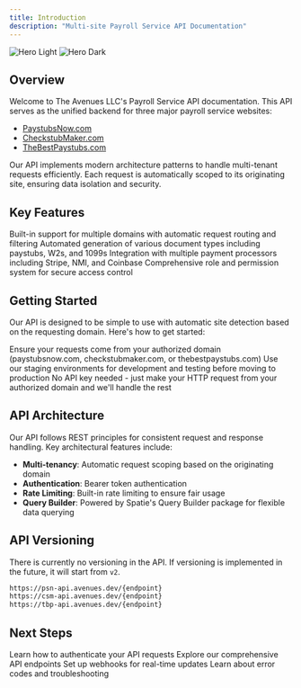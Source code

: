 ```yaml
---
title: Introduction
description: "Multi-site Payroll Service API Documentation"
---
```


<img
  className="block dark:hidden"
  src="/images/hero-light.svg"
  alt="Hero Light"
/>
<img
  className="hidden dark:block"
  src="/images/hero-dark.svg"
  alt="Hero Dark"
/>

## Overview

Welcome to The Avenues LLC's Payroll Service API documentation. This API serves as the unified backend for three major payroll service websites:

- [PaystubsNow.com](https://paystubsnow.com)
- [CheckstubMaker.com](https://checkstubmaker.com)
- [TheBestPaystubs.com](https://thebestpaystubs.com)

Our API implements modern architecture patterns to handle multi-tenant requests efficiently. Each request is automatically scoped to its originating site, ensuring data isolation and security.

## Key Features

<CardGroup cols={2}>
  <Card
    title="Multi-Site Support"
    icon="building"
  >
    Built-in support for multiple domains with automatic request routing and filtering
  </Card>
  <Card
    title="Document Generation"
    icon="file-invoice-dollar"
  >
    Automated generation of various document types including paystubs, W2s, and 1099s
  </Card>
  <Card
    title="Flexible Payments"
    icon="credit-card"
  >
    Integration with multiple payment processors including Stripe, NMI, and Coinbase
  </Card>
  <Card
    title="Role-Based Access"
    icon="shield-halved"
  >
    Comprehensive role and permission system for secure access control
  </Card>
</CardGroup>

## Getting Started

Our API is designed to be simple to use with automatic site detection based on the requesting domain. Here's how to get started:

<Steps>
  <Step title="Choose Your Domain">
    Ensure your requests come from your authorized domain (paystubsnow.com, checkstubmaker.com, or thebestpaystubs.com)
  </Step>
  <Step title="Development Setup">
    Use our staging environments for development and testing before moving to production
  </Step>
  <Step title="Make Your First Request">
    No API key needed - just make your HTTP request from your authorized domain and we'll handle the rest
  </Step>
</Steps>

## API Architecture

Our API follows REST principles for consistent request and response handling. Key architectural features include:

- **Multi-tenancy**: Automatic request scoping based on the originating domain
- **Authentication**: Bearer token authentication
- **Rate Limiting**: Built-in rate limiting to ensure fair usage
- **Query Builder**: Powered by Spatie's Query Builder package for flexible data querying

## API Versioning

There is currently no versioning in the API. If versioning is implemented in the future, it will start from `v2`.

```bash
https://psn-api.avenues.dev/{endpoint}
https://csm-api.avenues.dev/{endpoint}
https://tbp-api.avenues.dev/{endpoint}
```

## Next Steps

<CardGroup cols={2}>
  <Card
    title="Authentication"
    icon="key"
    href="/authentication"
  >
    Learn how to authenticate your API requests
  </Card>
  <Card
    title="API Reference"
    icon="code"
    href="/api-reference"
  >
    Explore our comprehensive API endpoints
  </Card>
  <Card
    title="Webhooks"
    icon="webhook"
    href="/webhooks"
  >
    Set up webhooks for real-time updates
  </Card>
  <Card
    title="Error Handling"
    icon="triangle-exclamation"
    href="/errors"
  >
    Learn about error codes and troubleshooting
  </Card>
</CardGroup>